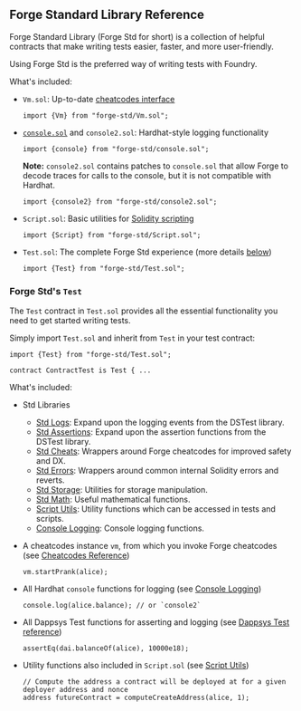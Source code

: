 ## Forge Standard Library Reference

Forge Standard Library (Forge Std for short) is a collection of helpful contracts that make writing tests easier, faster, and more user-friendly.

Using Forge Std is the preferred way of writing tests with Foundry.

What's included:

- `Vm.sol`: Up-to-date [cheatcodes interface](/reference/cheatcodes/README#cheatcodes-interface)

  ```solidity
  import {Vm} from "forge-std/Vm.sol";
  ```

- [`console.sol`](/reference/forge-std/console-log.mdx) and `console2.sol`: Hardhat-style logging functionality

  ```solidity
  import {console} from "forge-std/console.sol";
  ```

  **Note:** `console2.sol` contains patches to `console.sol` that allow Forge to decode traces for calls to the console, but it is not compatible with Hardhat.

  ```solidity
  import {console2} from "forge-std/console2.sol";
  ```

- `Script.sol`: Basic utilities for [Solidity scripting](#TODO)

  ```solidity
  import {Script} from "forge-std/Script.sol";
  ```

- `Test.sol`: The complete Forge Std experience (more details [below](#forge-stds-test))

  ```solidity
  import {Test} from "forge-std/Test.sol";
  ```

### Forge Std's `Test`

The `Test` contract in `Test.sol` provides all the essential functionality you need to get started writing tests.

Simply import `Test.sol` and inherit from `Test` in your test contract:

```solidity
import {Test} from "forge-std/Test.sol";

contract ContractTest is Test { ...
```

What's included:

- Std Libraries

  - [Std Logs](/reference/forge-std/std-logs.mdx): Expand upon the logging events from the DSTest library.
  - [Std Assertions](/reference/forge-std/std-assertions.mdx): Expand upon the assertion functions from the DSTest library.
  - [Std Cheats](/reference/forge-std/std-cheats.mdx): Wrappers around Forge cheatcodes for improved safety and DX.
  - [Std Errors](/reference/forge-std/std-errors.mdx): Wrappers around common internal Solidity errors and reverts.
  - [Std Storage](/reference/forge-std/std-storage.mdx): Utilities for storage manipulation.
  - [Std Math](/reference/forge-std/std-math.mdx): Useful mathematical functions.
  - [Script Utils](/reference/forge-std/script-utils.mdx): Utility functions which can be accessed in tests and scripts.
  - [Console Logging](/reference/forge-std/console-log.mdx): Console logging functions.

- A cheatcodes instance `vm`, from which you invoke Forge cheatcodes (see [Cheatcodes Reference](/reference/cheatcodes/README))

  ```solidity
  vm.startPrank(alice);
  ```

- All Hardhat `console` functions for logging (see [Console Logging](/reference/forge-std/console-log.mdx))

  ```solidity
  console.log(alice.balance); // or `console2`
  ```

- All Dappsys Test functions for asserting and logging (see [Dappsys Test reference](/reference/ds-test.md))

  ```solidity
  assertEq(dai.balanceOf(alice), 10000e18);
  ```

- Utility functions also included in `Script.sol` (see [Script Utils](/reference/forge-std/script-utils.mdx))

  ```solidity
  // Compute the address a contract will be deployed at for a given deployer address and nonce
  address futureContract = computeCreateAddress(alice, 1);
  ```
